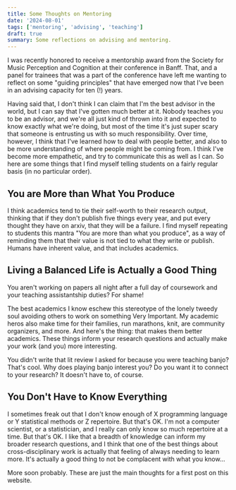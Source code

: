 ```yaml
---
title: Some Thoughts on Mentoring
date: '2024-08-01'
tags: ['mentoring', 'advising', 'teaching']
draft: true
summary: Some reflections on advising and mentoring.
---
```


I was recently honored to receive a mentorship award from the Society for Music Perception and Cognition
at their conference in Banff. That, and a panel for trainees that was a part of the conference
have left me wanting to reflect on some "guiding principles" that have emerged now that I've been in an advising capacity
for ten (!) years. 

Having said that, I don't think I can claim that I'm the best advisor in the world, but I can say that I've gotten much better at it. 
Nobody teaches you to be an advisor, and we're all just kind of thrown into it and expected to know exactly what we're doing, 
but most of the time it's just super scary that someone is entrusting us with so much responsibility.
Over time, however, I think that I've learned how to deal with people better, and also to be more understanding of where people might be coming from. 
I think I've become more empathetic, and try to communicate this as well as I can. So here are some things that I find myself telling students on a fairly regular basis (in no particular order).

## You are More than What You Produce

I think academics tend to tie their self-worth to their research output, 
thinking that if they don't publish five things every year, and put every thought 
they have on arxiv, that they will be a failure. I find myself 
repeating to students this mantra "You are more than what you produce", 
as a way of reminding them that their value is not tied to what they write or publish. 
Humans have inherent value, and that includes academics. 


## Living a Balanced Life is Actually a Good Thing

You aren't working on papers all night after a full day of coursework and your teaching assistantship duties? For shame!

The best academics I know eschew this stereotype of the lonely tweedy soul avoiding others to work on something Very Important. My academic heros
also make time for their families, run marathons, knit, are community organizers, and more. And here's the thing: that makes them better academics. These things inform your research questions
and actually make your work (and you) more interesting. 

You didn't write that lit review I asked for because you were teaching banjo? That's cool. Why does playing banjo interest you? 
Do you want it to connect to your research? It doesn't have to, of course.


## You Don't Have to Know Everything

I sometimes freak out that I don't know enough of X programming language or Y statistical methods or Z repertoire. But that's OK. I'm not a 
computer scientist, or a statistician, and I really can only know so much repertoire at a time. But that's OK. I like
that a breadth of knowledge can inform my broader research questions, and I think that one of the best things about cross-disciplinary
work is actually that feeling of always needing to learn more. It's actually a good thing to not be complacent with what you know...

More soon probably. These are just the main thoughts for a first post on this website.



